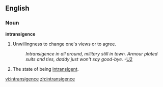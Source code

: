 ==English==
===Noun===
'''intransigence'''
#Unwillingness to change one's views or to agree.
#:''Intransigence in all around, military still in town. Armour plated suits and ties, daddy just won't say good-bye.''  -[[w:U2 (band)|U2]]
#The state of being [[intransigent]].

[[vi:intransigence]]
[[zh:intransigence]]